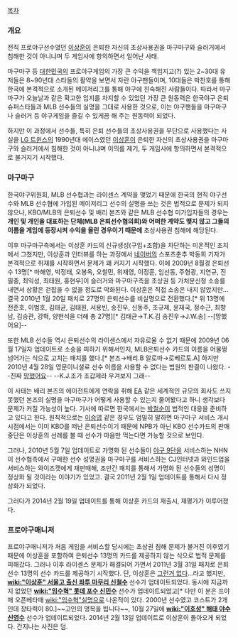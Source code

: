 [[목차]]

=== 개요 ===
전직 프로야구선수였던 [[이상훈]]이 은퇴한 자신의 초상사용권을 마구마구와 슬러거에서 침해한 것이 아니냐며 두 게임사에 항의하면서 일어난 사태.

마구마구 등 [[대한민국]]의 프로야구게임의 가장 큰 수익을 책임지고(?) 있는 2~30대 유저들은 8~90년대 스타들의 활약을 보면서 자란 야구팬들이며, 10대들은 박찬호를 통해 한국에 본격적으로 소개된 메이저리그를 통해 야구에 친숙해진 사람들이다. 따라서 마구마구가 오늘날과 같은 확고한 입지를 차지할 수 있었던 가장 큰 원동력은 한국야구 은퇴 슈퍼스타들과 MLB 선수들의 실명을 그대로 사용한 것으로, 이는 야구팬들을 마구마구나 슬러거 등 야구게임을 즐길 수 있게끔 해 주는 원동력이 되었다.

하지만 이 과정에서 선수들, 특히 은퇴 선수들의 초상사용권을 무단으로 사용했다는 사실을 [[LG 트윈스]]의 1990년대 에이스였던 [[이상훈]]이 은퇴한 자신의 초상사용권을 마구마구와 슬러거에서 침해한 것이 아니냐며 이의를 제기, 두 게임사에 항의하면서 본격적으로 불거지기 시작했다.  

=== 마구마구 ===
한국야구위원회, MLB 선수협과는 라이센스 계약을 맺었기 때문에 한국의 현직 야구선수와 MLB 선수협에 가입된 메이저리그 선수의 실명을 쓰는 것은 법적으로 문제가 되지 않으나, KBO/MLB의 은퇴선수 및 배리 본즈와 같은 MLB 선수협 미가입자들의 경우는 '''개인 및 개인을 대표하는 단체(MLB 은퇴선수협의회)와 어떠한 계약도 맺지 않고 그들의 이름을 게임에 등장시켜 수익을 올린 경우이기 때문에''' 초상사용권 침해에 해당된다.

이후 마구마구측에서는 이상훈 카드의 신규생성(구입+조합)을 차단하는 미온적인 조치에서 그쳤지만, 이상훈과 인터뷰를 하는 과정에서 [[네이버]]의 스포츠춘추 박동희 기자가 본격적으로 취재를 시작하면서 문제가 꽤 커지기 시작했다. 이에 2009년 8월경 은퇴선수 13명[* 마해영, 박정태, 오봉옥, 오철민, 위재영, 이정훈, 임선동, 주형광, 지연규, 진필중, 최익성, 최태원, 홍현우]이 슬러거와 마구마구측을 초상권 등 가처분신청 소송를 내면서 상황은 걷잡을 수 없을 정도로 악화된다. 이상훈은 직접 소송은 내지 않았지만... 결국 2010년 1월 20일 패치로 27명의 은퇴선수를 비실명으로 전환했다.[* 위 13명에 전준호, 이범호, 김태균, 김태원, 서용빈, 송진우, 신동주, 조규제, 윤재국, 정수근, 최향남, 김승관, 강혁, 양현석을 더해 총 27명][* 김태균→T.K.김 송진우→J.W.송] --[망했어요]-- 

또한 MLB 선수들 역시 은퇴선수의 라이센스에서 자유로울 수 없기 때문에 2009년 06월 17일자 업데이트로 소송을 피하기 위해서인지, MLB은퇴선수 카드의 이름을 어물쩡 넘어가는 식으로 고치는 패치를 했다.[* 본즈→배리.B 알로마→로베르토.A] 하지만 2010년 4월 28일 영문이니셜로 선수 이름을 사용할 수 없다는 법원의 판결이 나왔다. --진짜 [[망했어요]]-- --K.J.조가 조갑제라 우겨보지 그래--

이 사태는 배리 본즈의 에이전트에게 연락을 취해 [[EA]] 같은 세계적인 규모의 회사도 쓰지 못했던 본즈의 실명을 마구마구가 어떻게 사용할 수 있는지 물어봤다고 하니 생각보다 문제가 커질 가능성이 높다. 기사에 따르면 한국에서는 [[박철순]]이 법적인 대응을 준비하고 있다고 한다. 원칙적으로는 [[이승엽]] 같은 경우도 엄밀히 말하면 마구마구 서비스 개시 시점에서는 이미 KBO를 떠난 은퇴선수이기 때문에 NPB가 아닌 KBO 선수카드의 판매 중단은 이상훈의 선례를 볼 때 선수가 마음만 먹는다면 가능할 것으로 보인다.

그러나, 2010년 5월 7일 업데이트로 가명화 된 선수들이 [[야구 9단]]을 서비스하는 NHN이 선수협측에서 구매한 선수 성명권을 마구마구를 서비스하는 CJ인터넷과 와인드업을 서비스하는 와이즈캣에게 재판매해, 조만간 패치를 통해서 가명화 된 선수들의 성명이 정상화 될 것이라는 이야기가 있었고. 결국 2011년 2월 1일 업데이트를 통해서 다시 정상화가 되었다.

그러다가 2014년 2월 19일 업데이트를 통해 이상훈 카드의 재출시, 재평가가 이루어졌다.

=== 프로야구매니저 ===
프로야구매니저가 처음 게임을 서비스할 당시에는 초상권 침해 문제가 불거진 이후였기 때문에 이상훈을 포함하여 은퇴선수 13명의 카드를 제공하지 않는 식으로 법적 문제를 피해갔다. 그러나 이후 라이센스 문제가 해결되어 가면서 2011년 3월 31일 패치로 은퇴선수 13명의 선수 카드를 제공하기 시작했다. 단, 이상훈은 [[그런거 없다]]...라고 했지만, '''[[wiki:"이상훈" 서울고 출신 좌투 마무리 신철수]]''' 선수가 업데이트되었다. 동시에 지금까지 없었던 '''[[wiki:"임수혁" 롯데 포수 신민수]]''' 선수가 업데이트되었고[* 다만 이 분은 프야매 오픈베타때 [[wiki:"임수혁"실명]]으로 나온적이 있다. 2000년 선수였고 코스트가 2개인데 장타력이 80.]~~고인의 명복을 빕니다~~, 10월 27일에 '''[[wiki:"이호성" 해태 야수 신영수]]''' 선수가 업데이트되었다. 2014년 2월 13일 업데이트로 이상훈이 돌아오게 되었다. 간지나는 사진은 덤.
